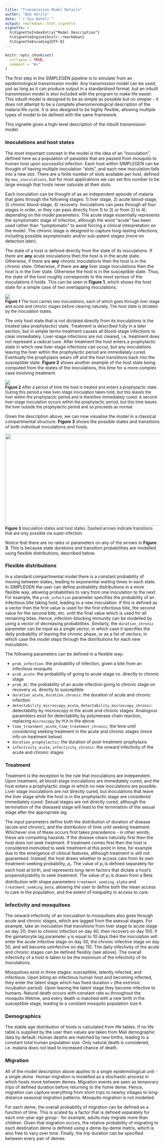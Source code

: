 ```yaml
---
title: "Transmission Model Details"
author: "Bob Verity"
date: "`r Sys.Date()`"
output: rmarkdown::html_vignette
vignette: >
  %\VignetteIndexEntry{"Model Description"}
  %\VignetteEngine{knitr::rmarkdown}
  %\VignetteEncoding{UTF-8}
---
```


```r
knitr::opts_chunk$set(
  collapse = TRUE,
  comment = "#>"
)
```

The first step in the SIMPLEGEN pipeline is to simulate from an epidemiological transmission model. Any transmission model can be used, just as long as it can produce output in a standardised format, but an inbuilt transmission model is also included with the program to make life easier. This inbuilt model is designed to be as simple as possible but no simpler - it does not attempt to be a complete phenomenological description of the malaria life cycle. It is also designed to be highly flexible, allowing multiple types of model to be defined with the same framework.

This vignette gives a high-level description of the inbuilt transmission model.


### Inoculations and host states

The most important concept in the model is the idea of an "inoculation", defined here as a population of parasites that are passed from mosquito to human host upon successful infection. Each host within SIMPLEGEN can be thought of having multiple inoculation "slots", and each new inoculation falls into a new slot. There are a finite number of slots available per host, defined by `max_inoculations`, but for most applications we can set this number to be large enough that hosts never saturate all their slots.

Each inoculation can be thought of as an independent episode of malaria that goes through the following stages: 1) liver stage, 2) acute blood-stage, 3) chronic blood-stage, 4) recovery. Inoculations can pass through all four stages in order, or they can pass directly from 1) to 3) or from 2) to 4), depending on the model parameters. The acute stage essentially represents the symptomatic stage of infection, although the word "acute" has been used rather than "symptomatic" to avoid forcing a clinical interpretation on the model. The chronic stage is designed to capture long-lasting infections, including possible asymptomatic and/or sub-patent stages (more on detection later).

The state of a host is defined directly from the state of its inoculations. If there are **any** acute inoculations then the host is in the acute state. Otherwise, if there are **any** chronic inoculations then the host is in the chronic state. Otherwise, if there are **any** liver stage inoculations then the host is in the liver state. Otherwise the host is in the susceptible state. Thus, the state of the host roughly corresponds to the *most serious* of the inoculations it holds. This can be seen in **Figure 1**, which shows the host state for a simple case of two overlapping inoculations.

<img src="https://raw.githubusercontent.com/mrc-ide/SIMPLEGEN/master/R_ignore/images/inoc_diagram1.png"/>
<font size="2">
<figcaption> **Figure 1** The host carries two inoculations, each of which goes through liver stage and acute and chronic stages before clearing naturally. The host state is dictated by the inoculation states.</figcaption>
</font>

The only host state that is not dictated directly from its inoculations is the treated (aka prophylactic) state. Treatment is described fully in a later section, but in simple terms treatment causes all blood-stage infections to clear immediately. Liver-stage infections are not cleared, i.e. treatment does not represent a radical cure. After treatment the host enters a prophylactic state in which new liver-stage infections can occur, but any inoculations leaving the liver within the prophylactic period are immediately cured. Eventually the prophylaxis wears off and the host transitions back into the susceptible state. **Figure 2** shows another example of the host state being computed from the states of the inoculations, this time for a more complex case involving treatment.

<img src="https://raw.githubusercontent.com/mrc-ide/SIMPLEGEN/master/R_ignore/images/inoc_diagram2.png"/>
<font size="2">
<figcaption> **Figure 2** After a period of time the host is treated and enters a prophylactic state. During this period a new liver-stage inoculation takes hold, but this leaves the liver within the prophylactic period and is therefore immediately cured. A second liver-stage inoculation occurs within the prophylactic period, but this time leaves the liver outside the prophylactic period and so proceeds as normal.</figcaption>
</font>

Given the description above, we can now visualise the model in a classical compartmental structure. **Figure 3** shows the possible states and transitions of both individual inoculations and hosts.

<img src="https://raw.githubusercontent.com/mrc-ide/SIMPLEGEN/master/R_ignore/images/compartment_states.png" width="550" height="300"/>
<font size="2">
<figcaption> **Figure 3** Inoculation states and host states. Dashed arrows indicate transitions that are only possible via super-infection.</figcaption>
</font>

Notice that there are no rates or parameters on any of the arrows in **Figure 3**. This is because state durations and transition probabilities are modelled using flexible distributions, described below.


### Flexible distributions

In a standard compartmental model there is a constant probability of moving between states, leading to exponential waiting times in each state. In SIMPLEGEN the user can define probability distributions in a more flexible way, allowing probabilities to vary from one inoculation to the next. For example, the `prob_infection` parameter specifies the probability of an infectious bite taking hold, leading to a new inoculation. If this is defined as a vector then the first value is used for the first infectious bite, the second value for the second bite, etc. until the final value which is used for all remaining bites. Hence, infection-blocking immunity can be modelled by using a vector of decreasing probabilities. Similarly, the `duration_chronic` parameter can be input as a single vector, in which case it specifies the daily probability of leaving the chronic phase, or as a list of vectors, in which case the model steps through the distributions for each new inoculation.

The following parameters can be defined in a flexible way:

- `prob_infection`: the probability of infection, given a bite from an infectious mosquito
- `prob_acute`: the probability of going to acute stage vs. directly to chronic stage
- `prob_AC`: the probability of an acute infection going to chronic stage on recovery vs. directly to susceptible
- `duration_acute`, `duration_chronic`: the duration of acute and chronic infection
- `detectability_microscopy_acute`, `detectability_microscopy_chronic`: detectability by microscopy in the acute and chronic stages. Analogous parameters exist for detectability by polymerase chain reaction, replacing `microscopy` by `PCR` in the above
- `time_treatment_acute`, `time_treatment_chronic`: the time until *considering* seeking treatment in the acute and chronic stages (more info on treatment below)
- `duration_prophylactic`: the duration of post-treatment prophylaxis
- `infectivity_acute`, `infectivity_chronic`: the onward infectivity of the acute and chronic stages

### Treatment

Treatment is the exception to the rule that inoculations are independent. Upon treatment, all blood-stage inoculations are immediately cured, and the host enters a prophylactic stage in which no new inoculations are possible. Liver stage inoculations are not directly cured, but inoculations that leave the liver stage while the host is in the prophylactic stage are considered immediately cured. Sexual stages are not directly cured, although the termination of the diseased stage will lead to the termination of the sexual stage after the appropriate lag.

The input parameters define both the distribution of duration of disease (acute and chronic), and the distribution of time until seeking treatment. Whichever one of these occurs first takes precedence - in other words, these are competing hazards. If the disease clears naturally first then the host does not seek treatment. If treatment comes first then the host is considered *motivated* to seek treatment at this point in time, for example due to the emergence of clinical features, although treatment is still not guaranteed. Instead, the host draws whether to access care from its own treatment-seeking probability, $p_i$. The value of $p_i$ is defined separately for each host at birth, and represents long-term factors that dictate a host's propensity/ability to seek treatment. The value of $p_i$ is drawn from a Beta distribution with shape parameters `treatment_seeking_alpha` and `treatment_seeking_beta`, allowing the user to define both the mean access to care in the population, and the extent of inequality in access to care.

### Infectivity and mosquitoes

The onward infectivity of an inoculation to mosquitoes also goes through acute and chronic stages, which are lagged from the asexual stages. For example, take an inoculation that transitions from liver stage to acute stage on day 20, then to chronic infection on day 40, then recovers on day 100. If the gametocyte lag parameter `g` is equal to 10 days then the inoculation will enter the acute infective stage on day 30, the chronic infective stage on day 50, and will become uninfective on day 110. The daily infectivity of the acute and chronic stages can be defined flexibly (see above). The overall infectivity of a host is taken to be the *maximum* of the infectivity of its inoculations.

Mosquitoes exist in three stages: susceptible, latently infected, and infectious. Upon biting an infectious human host and becoming infected, they enter the latent stage which has fixed duration `v` (the extrinsic incubation period). Upon leaving the latent stage they become infective to humans. Natural death occurs with constant rate `mu` throughout the mosquito lifetime, and every death is matched with a new birth in the susceptible stage, leading to a constant mosquito population size `M`.

### Demographics

The stable age distribution of hosts is calculated from life tables. If no life table is supplied by the user then values are taken from Mali demographic data by default. Human deaths are matched by new births, leading to a constant total human population size. Only natural death is considered, i.e. malaria does not lead to increased chance of death.

### Migration

All of the model description above applies to a single epidemiological unit - a single *deme*. Human migration is modelled as a stochastic process in which hosts move between demes. Migration events are seen as temporary trips of defined duration before returning to the home deme. Hence, migration can capture everything from short trips to nearby villages to long-distance seasonal migration patterns. Mosquito migration is not modelled.

For each deme, the overall probability of migration can be defined as a function of time. This is scaled by a factor that is defined separately for each one-year age group - for example, adults may migrate more than children. Given that migration occurs, the relative probability of migrating to each destination deme is defined using a deme-by-deme matrix, which is also free to vary over time. Finally, the trip duration can be specified between every pair of demes.



